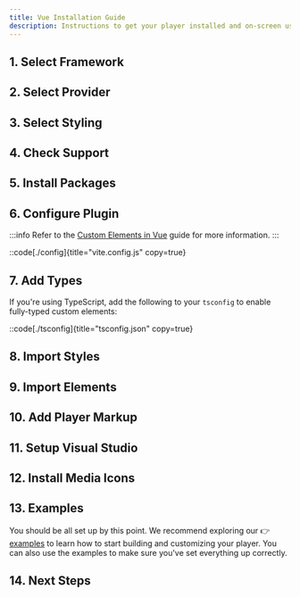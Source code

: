```yaml
---
title: Vue Installation Guide
description: Instructions to get your player installed and on-screen using Vue.
---
```




## 1. Select Framework

<FrameworkSelection />

## 2. Select Provider

<ProviderSelection />

## 3. Select Styling

<StylingSelection />

## 4. Check Support

<BrowserSupport />

## 5. Install Packages

<InstallPackages />

## 6. Configure Plugin

:::info
Refer to the [Custom Elements in Vue][vue-ce-guide] guide for more information.
:::

::code[./config]{title="vite.config.js" copy=true}

[vue-ce-guide]: https://vuejs.org/guide/extras/web-components.html#using-custom-elements-in-vue

## 7. Add Types

If you're using TypeScript, add the following to your `tsconfig` to enable fully-typed
custom elements:

::code[./tsconfig]{title="tsconfig.json" copy=true}

## 8. Import Styles

<ImportStyles />

## 9. Import Elements

<ImportElements />

## 10. Add Player Markup

<AddPlayerMarkup />

## 11. Setup Visual Studio

<VSCodeSetup />

## 12. Install Media Icons

<MediaIconsSetup />

## 13. Examples

You should be all set up by this point. We recommend exploring our 👉 [examples][examples] to
learn how to start building and customizing your player. You can also use the examples to make
sure you've set everything up correctly.

[examples]: https://github.com/vidstack/player/tree/next/examples/player/vue

## 14. Next Steps

<NextSteps />
